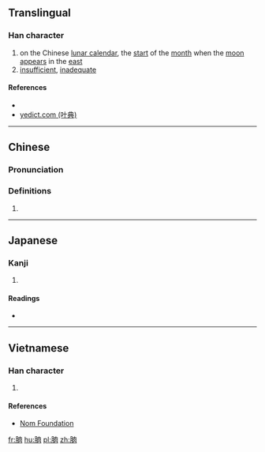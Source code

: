 ==Translingual==

===Han character===
{{Han char|rn=74|rad=月|as=06|sn=10|four=74227|canj=BOBO|ids=⿰月肉}}

# on the Chinese [[lunar calendar]], the [[start]] of the [[month]] when the [[moon]] [[appear]]s in the [[east]]
# [[insufficient]], [[inadequate]]

====References====
* {{Han ref|kx=0505.130|dkj=14356|dj=0884.050|hdz=32067.190|uh=6712|ud=26386|bh=D1D7|bd=53719}}
* [http://yedict.com/htm/67/6712.htm yedict.com (叶典)]

----

==Chinese==
{{zh-forms}}

===Pronunciation===
{{zh-pron
|m=nǜ
|c=nuk6
|mc=
|oc=y
|ma=
|cat=n,a
}}

===Definitions===
# {{rfdef|lang=zh}}

----

==Japanese==

===Kanji===
{{ja-kanji|grade=|rs=月06}}

# {{defn|lang=ja|sort=月06}}

====Readings====
* {{ja-readings|on=[[にく]] (niku), [[じく]] (jiku)|kun=}}

----

==Vietnamese==

===Han character===
{{vi-readings|rs=月06|hanviet=nục}}

# {{defn|lang=vi|sort=月06}}

====References====
* [http://nomfoundation.org/common/nom_details.php?codepoint=6712 Nom Foundation]

[[fr:朒]]
[[hu:朒]]
[[pl:朒]]
[[zh:朒]]
